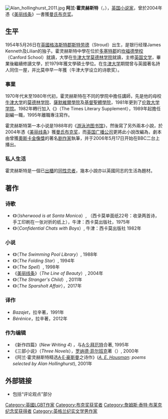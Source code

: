 {{BLP unsourced|time=2020-10-23T05:45:11+00:00}}
[[File:Alan_hollinghurst_2011.jpg|thumb]]
'''阿兰·霍灵赫斯特'''（{{lang-en|'''Alan Hollinghurst'''}}，{{bd|1954年|5月26日||}}），[[英国|英国]][[小说家|小说家]]，曾於2004年憑《[[美丽线条|美丽线条]]》一書獲[[布克奖|曼氏布克奖]]。

==生平==
1954年5月26日在[[英國|英國]][[格洛斯特郡|格洛斯特郡]][[斯特劳德|斯特劳德]]（Stroud）出生，是银行经理James Kenneth及Lilian的独子。霍灵赫斯特中學在位於[[多塞特郡|多塞特郡]]的[[坎福德學校|坎福德學校]]（Canford School）就讀，大學在[[牛津大学|牛津大学]][[牛津大學莫德林學院|莫德林学院]]就讀，主修[[英国文学|英国文学]]，畢業後繼續修讀文學，於1979年獲文學碩士學位。在[[牛津大学|牛津大学]]期間曾与英國著名詩人{{link-en|安德鲁·莫申|Andrew Motion}}同住一屋，并比莫申早一年獲{{link-en|纽迪吉特奖|Newdigate Prize}}（牛津大学设立的诗歌奖）。

===事業===
1970年代末至1980年代初，霍灵赫斯特在不同的學院中擔任講師，先是他的母校[[牛津大学|牛津大学]]的[[牛津大学莫德林学院|莫德林学院]]、[[牛津大學薩默維爾學院|薩默維爾學院]]及[[牛津大學基督聖體學院|基督聖體學院]]，1981年更到了[[伦敦大学学院|伦敦大学学院]]。1982年轉行加入《{{link-en|泰晤士報文學增刊|The Times Literary Supplement}}》（The Times Literary Supplement），1989年起擔任副編一職，1995年離職專注寫作。

霍灵赫斯特第一本小说是1988年的《[[游泳池图书馆|游泳池图书馆]]》，然後寫了另外兩本小說，於2004年憑《[[美丽线条|美丽线条]]》獲[[布克奖|曼氏布克奖]]，而[[英国广播公司|英国广播公司]]更將此小說改編為{{link-en|美麗線條 (電視短劇)|The Line of Beauty (miniseries)|同名電視短劇}}，劇本由曾獲[[奧斯卡金像獎|奧斯卡金像獎]]的著名[[剧作家|剧作家]]{{link-en|安德魯·戴費斯|Andrew Davies}}執筆，并于2006年5月17日开始在BBC二台上播出。

===私人生活===
霍灵赫斯特是一個已[[出櫃|出櫃]]的[[同性恋者|同性恋者]]，幾本小說亦以英國同志的生活為題材。

==著作==
===诗歌===
*《{{link-en|伊舍伍德在圣塔·莫尼卡|Isherwood is at Santa Monica}}》（''Isherwood is at Santa Monica''）, （西卡莫单面纸22号：收录两首诗，手工印刷在一张对折的纸上），牛津：西卡莫出版社，1975年 
*《{{link-en|与男孩们的私语|Confidential Chats with Boys}}》（''Confidential Chats with Boys''）, 牛津：西卡莫出版社 1982年

===小说===
*《{{link-en|游泳池图书馆|The Swimming Pool Library}}》（''The Swimming Pool Library''）, 1988年  
*《{{link-en|可折叠的星星|The Folding Star}}》（''The Folding Star''）, 1994年 
*《{{link-en|符咒 (小说)|The Spell|符咒}}》（''The Spell''）, 1998年 
*《[[美丽线条|美丽线条]]》（''The Line of Beauty''）, 2004年
*《{{link-en|陌生人的孩子|The Stranger's Child}}》（''The Stranger's Child''）, 2011年
*《{{tsl|en|The Sparsholt Affair|斯巴尔肖特情事}}》（''The Sparsholt Affair''），2017年

===译作===
* ''Bazajet''，拉辛著，1991年
* ''Bérénice''，拉辛著，2012年

===作为编辑===
*《新作四篇》(''New Writing 4'') ，与[[A·S·拜厄特|A·S·拜厄特]]合著, 1995年
*《三部小说》（''Three Novels''），[[罗纳德·菲尔班克|罗纳德·菲尔班克]]著（{{link-en|Ronald Firbank|Ronald Firbank}}）, 2000年
*《阿兰·霍灵赫斯特精选[[A·E·豪斯曼|A·E·豪斯曼]]之诗作》(''[[A._E._Housman|A. E. Housman]]: poems selected by Alan Hollinghurst''), 2001年

==外部链接==
* {{contemporary writers|id=48}} 包括“评论观点”部分

{{詹姆斯·泰特·布莱克纪念奖获得者}}
{{布克奖}}
{{Authority control}}
{{DEFAULTSORT:Hollinghurst, Alan}}
[[Category:英國LGBT作家|Category:英國LGBT作家]]
[[Category:布克奖获奖者|Category:布克奖获奖者]]
[[Category:詹姆斯·泰特·布莱克纪念奖获得者|Category:詹姆斯·泰特·布莱克纪念奖获得者]]
[[Category:英格兰纪实文学男作家|Category:英格兰纪实文学男作家]]